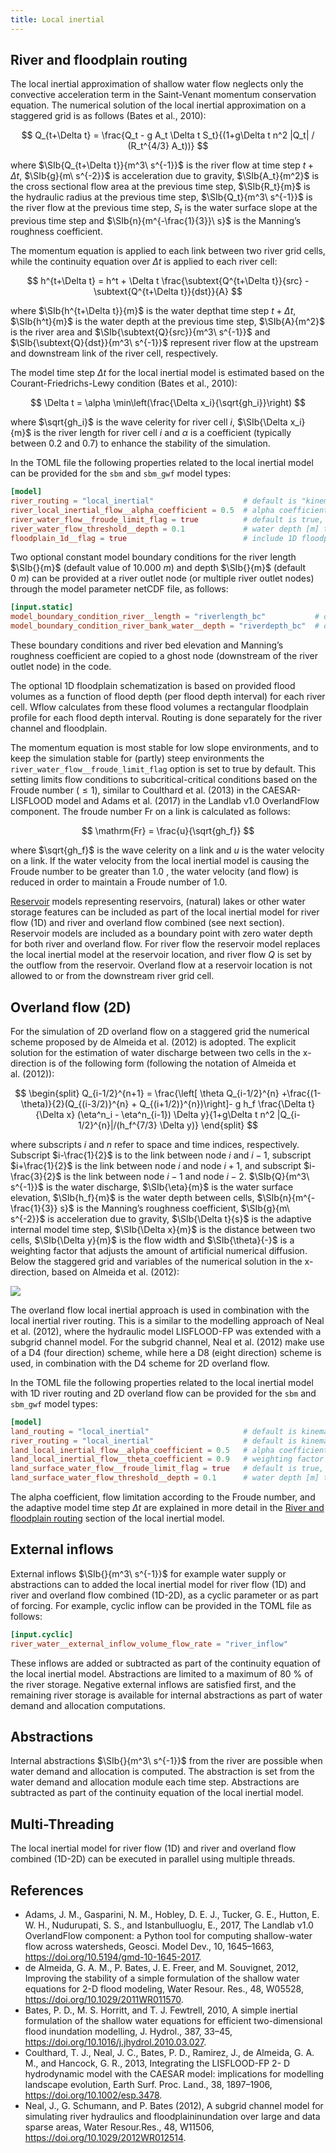 ```yaml
---
title: Local inertial
---
```


## River and floodplain routing
The local inertial approximation of shallow water flow neglects only the convective
acceleration term in the Saint-Venant momentum conservation equation. The numerical solution of
the local inertial approximation on a staggered grid is as follows (Bates et al., 2010):

$$
Q_{t+\Delta t} = \frac{Q_t - g A_t \Delta t S_t}{(1+g\Delta t n^2 |Q_t| / (R_t^{4/3} A_t))}
$$

where $\SIb{Q_{t+\Delta t}}{m^3\ s^{-1}}$ is the river flow at time step $t+\Delta t$,
$\SIb{g}{m\ s^{-2}}$ is acceleration due to gravity, $\SIb{A_t}{m^2}$ is the cross sectional
flow area at the previous time step, $\SIb{R_t}{m}$ is the hydraulic radius at the previous
time step, $\SIb{Q_t}{m^3\ s^{-1}}$ is the river flow at the previous time step, $S_t$ is
the water surface slope at the previous time step and $\SIb{n}{m^{-\frac{1}{3}}\ s}$ is the
Manning's roughness coefficient.

The momentum equation is applied to each link between two river grid cells, while the
continuity equation over $\Delta t$ is applied to each river cell:

$$
h^{t+\Delta t} = h^t + \Delta t \frac{\subtext{Q^{t+\Delta t}}{src} - \subtext{Q^{t+\Delta t}}{dst}}{A}
$$

where $\SIb{h^{t+\Delta t}}{m}$ is the water depthat time step $t+\Delta t$, $\SIb{h^t}{m}$
is the water depth at the previous time step, $\SIb{A}{m^2}$ is the river area and
$\SIb{\subtext{Q}{src}}{m^3\ s^{-1}}$ and $\SIb{\subtext{Q}{dst}}{m^3\ s^{-1}}$ represent
river flow at the upstream and downstream link of the river cell, respectively.

The model time step $\Delta t$ for the local inertial model is estimated based on the
Courant-Friedrichs-Lewy condition (Bates et al., 2010):

$$
\Delta t = \alpha \min\left(\frac{\Delta x_i}{\sqrt{gh_i}}\right)
$$

where $\sqrt{gh_i}$ is the wave celerity for river cell $i$, $\SIb{\Delta x_i}{m}$ is the
river length for river cell $i$ and $\alpha$ is a coefficient (typically between $0.2$ and
$0.7$) to enhance the stability of the simulation.

In the TOML file the following properties related to the local inertial model can be provided
for the `sbm` and `sbm_gwf` model types:

```toml
[model]
river_routing = "local_inertial"                    # default is "kinematic_wave"
river_local_inertial_flow__alpha_coefficient = 0.5  # alpha coefficient for model stability (default = 0.7)
river_water_flow__froude_limit_flag = true          # default is true, limit flow to subcritical-critical according to Froude number
river_water_flow_threshold__depth = 0.1             # water depth [m] threshold for calculating flow between cells (default = 1e-03)
floodplain_1d__flag = true                          # include 1D floodplain schematization (default = false)
```

Two optional constant model boundary conditions for the river length $\SIb{}{m}$ (default
value of $\SI{10,000}{m}$) and depth $\SIb{}{m}$ (default $\SI{0}{m}$) can be provided at a
river outlet node (or multiple river outlet nodes) through the model parameter netCDF file,
as follows:

```toml
[input.static]
model_boundary_condition_river__length = "riverlength_bc"           # optional river length [m], default = 1e04
model_boundary_condition_river_bank_water__depth = "riverdepth_bc"  # optional river depth [m], default = 0.0
```
These boundary conditions and river bed elevation and Manning's roughness coefficient are
copied to a ghost node (downstream of the river outlet node) in the code.

The optional 1D floodplain schematization is based on provided flood volumes as a function of
flood depth (per flood depth interval) for each river cell. Wflow calculates from these flood
volumes a rectangular floodplain profile for each flood depth interval. Routing is done
separately for the river channel and floodplain.

The momentum equation is most stable for low slope environments, and to keep the simulation
stable for (partly) steep environments the `river_water_flow__froude_limit_flag` option is
set to true by default. This setting limits flow conditions to subcritical-critical
conditions based on the Froude number ($\le 1$), similar to Coulthard et al. (2013) in the
CAESAR-LISFLOOD model and Adams et al. (2017) in the Landlab v1.0 OverlandFlow component.
The froude number $\mathrm{Fr}$ on a link is calculated as follows:

$$
  \mathrm{Fr} = \frac{u}{\sqrt{gh_f}}
$$

where $\sqrt{gh_f}$ is the wave celerity on a link and $u$ is the water velocity on a link. If
the water velocity from the local inertial model is causing the Froude number to be greater
than $1.0$ , the water velocity (and flow) is reduced in order to maintain a Froude number of
$1.0$.

[Reservoir](./reservoirs.qmd) models representing reservoirs, (natural) lakes or other water
storage features can be included as part of the local inertial model for river flow (1D) and
river and overland flow combined (see next section). Reservoir models are included as a
boundary point with zero water depth for both river and overland flow. For river flow the
reservoir model replaces the local inertial model at the reservoir location, and river flow
$Q$ is set by the outflow from the reservoir. Overland flow at a reservoir location is not
allowed to or from the downstream river grid cell.

## Overland flow (2D)
For the simulation of 2D overland flow on a staggered grid the numerical scheme proposed by de
Almeida et al. (2012) is adopted. The explicit solution for the estimation of water discharge
between two cells in the x-direction is of the following form (following the notation of
Almeida et al. (2012)):

$$
\begin{split}
Q_{i-1/2}^{n+1} = \frac{\left[ \theta Q_{i-1/2}^{n} +\frac{(1-\theta)}{2}(Q_{(i-3/2)}^{n} +
Q_{(i+1/2)}^{n})\right]- g h_f \frac{\Delta t}{\Delta x} (\eta^n_i - \eta^n_{i-1}) \Delta y}{1+g\Delta t n^2 |Q_{i-1/2}^{n}|/(h_f^{7/3} \Delta y)}
\end{split}
$$

where subscripts $i$ and $n$ refer to space and time indices, respectively. Subscript
$i-\frac{1}{2}$ is to the link between node $i$ and $i-1$, subscript $i+\frac{1}{2}$ is the
link between node $i$ and node $i+1$, and subscript $i-\frac{3}{2}$ is the link between node
$i-1$ and node $i-2$. $\SIb{Q}{m^3\ s^{-1}}$ is the water discharge, $\SIb{\eta}{m}$ is the
water surface elevation, $\SIb{h_f}{m}$ is the water depth between cells,
$\SIb{n}{m^{-\frac{1}{3}} s}$ is the Manning's roughness coefficient, $\SIb{g}{m\ s^{-2}}$
is acceleration due to gravity, $\SIb{\Delta t}{s}$ is the adaptive internal model time
step, $\SIb{\Delta x}{m}$ is the distance between two cells, $\SIb{\Delta y}{m}$ is the flow
width and $\SIb{\theta}{-}$ is a weighting factor that adjusts the amount of artificial
numerical diffusion. Below the staggered grid and variables of the numerical solution in the
x-direction, based on Almeida et al. (2012):

![](../../images/numerical_scheme_almeida.png)

The overland flow local inertial approach is used in combination with the local inertial river
routing. This is a similar to the modelling approach of Neal et al. (2012), where the hydraulic
model LISFLOOD-FP was extended with a subgrid channel model. For the subgrid channel, Neal et
al. (2012) make use of a D4 (four direction) scheme, while here a D8 (eight direction) scheme
is used, in combination with the D4 scheme for 2D overland flow.

In the TOML file the following properties related to the local inertial model with 1D river
routing and 2D overland flow can be provided for the `sbm` and `sbm_gwf` model types:

```toml
[model]
land_routing = "local_inertial"                     # default is kinematic_wave
river_routing = "local_inertial"                    # default is kinematic_wave
land_local_inertial_flow__alpha_coefficient = 0.5   # alpha coefficient for model stability (default = 0.7)
land_local_inertial_flow__theta_coefficient = 0.9   # weighting factor that adjusts the amount of artificial numerical diffusion (default = 1.0)
land_surface_water_flow__froude_limit_flag = true   # default is true, limit flow to subcritical-critical according to Froude number
land_surface_water_flow_threshold__depth = 0.1      # water depth [m] threshold for calculating flow between cells (default = 1e-03)
```

The alpha coefficient, flow limitation according to the Froude number, and the adaptive
model time step $\Delta t$ are explained in more detail in the [River and floodplain
routing](#river-and-floodplain-routing) section of the local inertial model.

## External inflows
External inflows $\SIb{}{m^3\ s^{-1}}$ for example water supply or abstractions can to added
the local inertial model for river flow (1D) and river and overland flow combined (1D-2D),
as a cyclic parameter or as part of forcing. For example, cyclic inflow can be provided in
the TOML file as follows:

```toml
[input.cyclic]
river_water__external_inflow_volume_flow_rate = "river_inflow"
```
These inflows are added or subtracted as part of the continuity equation of the local
inertial model. Abstractions are limited to a maximum of $\SI{80}{\%}$ of the river storage.
Negative external inflows are satisfied first, and the remaining river storage is available
for internal abstractions as part of water demand and allocation computations. 

## Abstractions
Internal abstractions $\SIb{}{m^3\ s^{-1}}$ from the river are possible when water demand and
allocation is computed. The abstraction is set from the water demand and allocation module
each time step. Abstractions are subtracted as part of the continuity equation of the local
inertial model.

## Multi-Threading
The local inertial model for river flow (1D) and river and overland flow combined (1D-2D) can
be executed in parallel using multiple threads.

## References
+ Adams, J. M., Gasparini, N. M., Hobley, D. E. J., Tucker, G. E., Hutton, E. W. H.,
  Nudurupati, S. S., and Istanbulluoglu, E., 2017, The Landlab v1.0 OverlandFlow component: a
  Python tool for computing shallow-water flow across watersheds, Geosci. Model Dev., 10,
  1645–1663, <https://doi.org/10.5194/gmd-10-1645-2017>.
+ de Almeida, G. A. M., P. Bates, J. E. Freer, and M. Souvignet, 2012, Improving the stability
  of a simple formulation of the shallow water equations for 2-D flood modeling, Water Resour.
  Res., 48, W05528, <https://doi.org/10.1029/2011WR011570>.
+ Bates, P. D., M. S. Horritt, and T. J. Fewtrell, 2010, A simple inertial formulation of the
  shallow water equations for efficient two-dimensional flood inundation modelling, J. Hydrol.,
  387, 33–45, <https://doi.org/10.1016/j.jhydrol.2010.03.027>.
+ Coulthard, T. J., Neal, J. C., Bates, P. D., Ramirez, J., de Almeida, G. A. M., and Hancock,
  G. R., 2013, Integrating the LISFLOOD-FP 2- D hydrodynamic model with the CAESAR model:
  implications for modelling landscape evolution, Earth Surf. Proc. Land., 38, 1897–1906,
  <https://doi.org/10.1002/esp.3478>.
+ Neal, J., G. Schumann, and P. Bates (2012), A subgrid channel model for simulating river
  hydraulics and floodplaininundation over large and data sparse areas, Water Resour.Res., 48,
  W11506, <https://doi.org/10.1029/2012WR012514>.
